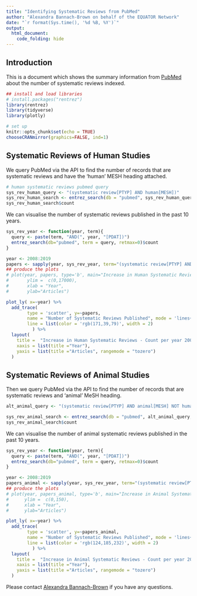 ```yaml
---
title: "Identifying Systematic Reviews from PubMed"
author: "Alexandra Bannach-Brown on behalf of the EQUATOR Network"
date: "`r format(Sys.time(), '%d %B, %Y')`"
output: 
  html_document:
    code_folding: hide
---
```


## Introduction

This is a document which shows the summary information from <a href="https://www.ncbi.nlm.nih.gov/pubmed" target="_blank"> PubMed</a> about the number of systematic reviews indexed. 


```r
## install and load libraries
# install.packages("rentrez")
library(rentrez)
library(tidyverse)
library(plotly)

# set up
knitr::opts_chunk$set(echo = TRUE)
chooseCRANmirror(graphics=FALSE, ind=1)
```

## Systematic Reviews of Human Studies

We query PubMed via the API to find the number of records that are systematic reviews and have the 'human' MESH heading attached. 
```r
# human systematic reviews pubmed query
sys_rev_human_query <- "(systematic review[PTYP] AND human[MESH])"
sys_rev_human_search <- entrez_search(db = "pubmed", sys_rev_human_query, use_history = FALSE )
sys_rev_human_search$count
```


We can visualise the number of systematic reviews published in the past 10 years.
```r
sys_rev_year <- function(year, term){
  query <- paste(term, "AND(", year, "[PDAT])")
  entrez_search(db="pubmed", term = query, retmax=0)$count
}

year <- 2008:2019
papers <- sapply(year, sys_rev_year, term="(systematic review[PTYP] AND human[MESH])", USE.NAMES = FALSE)
## produce the plots
# plot(year, papers, type='b', main="Increase in Human Systematic Reviews - Count per year 2008:2018", 
#       ylim =  c(0,17000),
#       xlab = "Year",
#       ylab="Articles")

plot_ly( x=~year) %>%
  add_trace(
        type = 'scatter', y=~papers, 
        name = "Number of Systematic Reviews Published", mode = 'lines+markers',
        line = list(color = 'rgb(171,39,79)', width = 2)
          ) %>%
  layout(
    title =  "Increase in Human Systematic Reviews - Count per year 2008:2019",
    xaxis = list(title ="Year"),
    yaxis = list(title ="Articles", rangemode = "tozero")
  )

```


## Systematic Reviews of Animal Studies
Then we query PubMed via the API to find the number of records that are systematic reviews and 'animal' MeSH heading. 
```r
alt_animal_query <- "(systematic review[PTYP] AND animal[MESH] NOT human[MESH])"

sys_rev_animal_search <- entrez_search(db = "pubmed", alt_animal_query, use_history = FALSE)
sys_rev_animal_search$count
```

We can visualise the number of animal systematic reviews published in the past 10 years.
```r
sys_rev_year <- function(year, term){
  query <- paste(term, "AND(", year, "[PDAT])")
  entrez_search(db="pubmed", term = query, retmax=0)$count
}

year <- 2008:2019
papers_animal <- sapply(year, sys_rev_year, term="(systematic review[PTYP] AND animal[MESH] NOT human[MESH])", USE.NAMES = FALSE)
## produce the plots
# plot(year, papers_animal, type='b', main="Increase in Animal Systematic Reviews - Count per year 2008:2018", 
#      ylim =  c(0,150),
#      xlab = "Year",
#      ylab="Articles")

plot_ly( x=~year) %>%
  add_trace(
        type = 'scatter', y=~papers_animal, 
        name = "Number of Systematic Reviews Published", mode = 'lines+markers',
        line = list(color = 'rgb(124,185,232)', width = 2)
          ) %>%
  layout(
    title =  "Increase in Animal Systematic Reviews - Count per year 2008:2019",
    xaxis = list(title ="Year"),
    yaxis = list(title ="Articles", rangemode = "tozero")
  )
```


Please contact <a href="mailto:alexandra_bannachbrown@bond.edu.au" target="_blank"> Alexandra Bannach-Brown</a> if you have any questions. 
